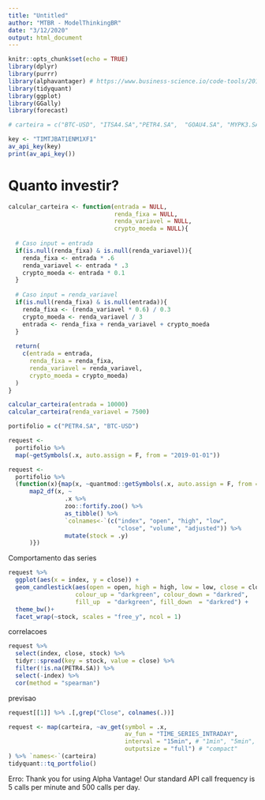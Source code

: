 ```yaml
---
title: "Untitled"
author: "MTBR - ModelThinkingBR"
date: "3/12/2020"
output: html_document
---
```


```r
knitr::opts_chunk$set(echo = TRUE)
library(dplyr)
library(purrr)
library(alphavantager) # https://www.business-science.io/code-tools/2017/09/03/alphavantager-0-1-0.html
library(tidyquant)
library(ggplot)
library(GGally)
library(forecast)

# carteira = c("BTC-USD", "ITSA4.SA","PETR4.SA",  "GOAU4.SA", "MYPK3.SA", "MGLU3", "COGN3.SA")

key <- "TIMTJBAT1ENM1XF1"
av_api_key(key)
print(av_api_key())

```

# Quanto investir?

```r
calcular_carteira <- function(entrada = NULL,
                              renda_fixa = NULL,
                              renda_variavel = NULL,
                              crypto_moeda = NULL){
  
  # Caso input = entrada
  if(is.null(renda_fixa) & is.null(renda_variavel)){
    renda_fixa <- entrada * .6
    renda_variavel <- entrada * .3
    crypto_moeda <- entrada * 0.1
  }
  
  # Caso input = renda_variavel
  if(is.null(renda_fixa) & is.null(entrada)){
    renda_fixa <- (renda_variavel * 0.6) / 0.3
    crypto_moeda <- renda_variavel / 3
    entrada <- renda_fixa + renda_variavel + crypto_moeda
  }
  
  return(
    c(entrada = entrada, 
      renda_fixa = renda_fixa, 
      renda_variavel = renda_variavel,
      crypto_moeda = crypto_moeda)
  )
}

calcular_carteira(entrada = 10000)
calcular_carteira(renda_variavel = 7500)
```


```r
portifolio = c("PETR4.SA", "BTC-USD")
```



```r
request <- 
  portifolio %>% 
  map(~getSymbols(.x, auto.assign = F, from = "2019-01-01"))
```

```r
request <- 
  portifolio %>% 
  (function(x){map(x, ~quantmod::getSymbols(.x, auto.assign = F, from = "2019-01-01")) %>% 
      map2_df(x, ~
                .x %>%
                zoo::fortify.zoo() %>%
                as_tibble() %>%
                `colnames<-`(c("index", "open", "high", "low", 
                               "close", "volume", "adjusted")) %>% 
                mutate(stock = .y)
      )})
```

Comportamento das series

```r
request %>%
  ggplot(aes(x = index, y = close)) +
  geom_candlestick(aes(open = open, high = high, low = low, close = close),
                   colour_up = "darkgreen", colour_down = "darkred", 
                   fill_up  = "darkgreen", fill_down  = "darkred") +
  theme_bw()+
  facet_wrap(~stock, scales = "free_y", ncol = 1)
```

correlacoes

```r
request %>% 
  select(index, close, stock) %>% 
  tidyr::spread(key = stock, value = close) %>% 
  filter(!is.na(PETR4.SA)) %>% 
  select(-index) %>% 
  cor(method = "spearman")
```

previsao

```r
request[[1]] %>% .[,grep("Close", colnames(.))]
```


```r
request <- map(carteira, ~av_get(symbol = .x,
                                 av_fun = "TIME_SERIES_INTRADAY", 
                                 interval = "15min", # "1min", "5min", "15min", "30min" ou "60min"
                                 outputsize = "full") # "compact"
) %>% `names<-`(carteira)
tidyquant::tq_portfolio()

```

Erro: Thank you for using Alpha Vantage! Our standard API call frequency is 5 calls per minute and 500 calls per day.
